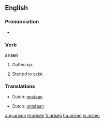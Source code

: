 ==English==

===Pronunciation===
*{{IPA|/ə'rɪzən/}}
*:{{rhymes|ɪzən}}

===Verb===
'''arisen'''

# {{past participle of|[[arise]]}} Gotten up.
# {{past participle of|[[arise]]}} Started to [[exist]].

===Translations===
{{trans-top|gotten up}}
*Dutch: [[opstaan]]
{{trans-mid}}
{{trans-bottom}}

{{trans-top|started to exist}}
*Dutch: [[ontstaan]]
{{trans-mid}}
{{trans-bottom}}

[[ang:arisen]]
[[el:arisen]]
[[fr:arisen]]
[[hu:arisen]]
[[vi:arisen]]
